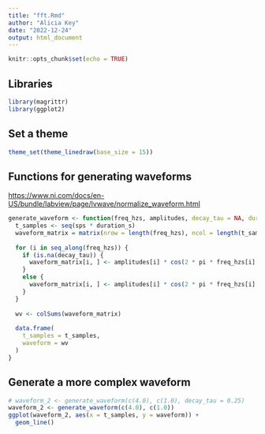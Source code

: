 ```yaml
---
title: "fft.Rmd"
author: "Alicia Key"
date: "2022-12-24"
output: html_document
---
```


```r
knitr::opts_chunk$set(echo = TRUE)
```

## Libraries

```r
library(magrittr)
library(ggplot2)
```

## Set a theme

```r
theme_set(theme_linedraw(base_size = 15))
```

## Functions for generating waveforms

[https://www.ni.com/docs/en-US/bundle/labview/page/lvwave/normalize_waveform.html](https://www.ni.com/docs/en-US/bundle/labview/page/lvwave/normalize_waveform.html)

```r
generate_waveform <- function(freq_hzs, amplitudes, decay_tau = NA, duration_s = 1.0, sps = 200) {
  t_samples <- seq(sps * duration_s)
  waveform_matrix = matrix(nrow = length(freq_hzs), ncol = length(t_samples))
  
  for (i in seq_along(freq_hzs)) {
    if (is.na(decay_tau)) {
      waveform_matrix[i, ] <- amplitudes[i] * cos(2 * pi * freq_hzs[i] * t_samples / sps)
    }
    else {
      waveform_matrix[i, ] <- amplitudes[i] * cos(2 * pi * freq_hzs[i] * t_samples / sps) * exp(-t_samples / (decay_tau * sps))
    }
  }
  
  wv <- colSums(waveform_matrix)
  
  data.frame(
    t_samples = t_samples,
    waveform = wv
  )
}
```

## Generate a more complex waveform

```r
# waveform_2 <- generate_waveform(c(4.0), c(1.0), decay_tau = 0.25)
waveform_2 <- generate_waveform(c(4.0), c(1.0))
ggplot(waveform_2, aes(x = t_samples, y = waveform)) +
  geom_line()
```
